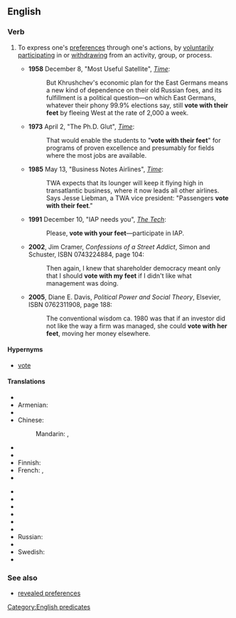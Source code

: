 {{was wotd|2010|May|28}}
==English==

===Verb===
{{head|en|verb|head=[[vote]] [[with]] [[one]][['s]] [[feet]]}}

# {{idiomatic}} To express one's [[preference]]s through one's actions, by [[voluntarily]] [[participate|participating]] in or  [[withdraw]]ing from an activity, group, or process.
#* '''1958''' December 8, "Most Useful Satellite", [[w:Time (magazine)|''Time'']]:<!--There are _much_ earlier uses than 1958, but that's the earliest I could confirm a quotation from easily.-->
#*: But Khrushchev's economic plan for the East Germans means a new kind of dependence on their old Russian foes, and its fulfillment is a political question—on which East Germans, whatever their phony 99.9% elections say, still '''vote with their feet''' by fleeing West at the rate of 2,000 a week.
#* '''1973''' April 2, "The Ph.D. Glut", [[w:Time (magazine)|''Time'']]:
#*: That would enable the students to "'''vote with their feet'''" for programs of proven excellence and presumably for fields where the most jobs are available.
#* '''1985''' May 13, "Business Notes Airlines",<!--someone should check that on paper or microfiche: it probably needs a colon or dash: i only saw it online--> [[w:Time (magazine)|''Time'']]:
#*: TWA expects that its lounger will keep it flying high in transatlantic business, where it now leads all other airlines. Says Jesse Liebman, a TWA vice president: "Passengers '''vote with their feet'''."
#* '''1991''' December 10, "IAP needs you", [[w:The Tech (newspaper)|''The Tech'']]:
#*: Please, '''vote with your feet'''—participate in IAP.
#* '''2002''', Jim Cramer, ''Confessions of a Street Addict'', Simon and Schuster, ISBN 0743224884, page 104:
#*: Then again, I knew that shareholder democracy meant only that I should '''vote with my feet''' if I didn't like what management was doing.
#* '''2005''', Diane E. Davis, ''Political Power and Social Theory'', Elsevier, ISBN 0762311908, page 188:
#*: The conventional wisdom ca. 1980 was that if an investor did not like the way a firm was managed, she could '''vote with her feet''', moving her money elsewhere.

====Hypernyms====
* [[vote]]

====Translations====
{{trans-top|to express one's preferences through one's actions}}
* {{trreq|ar}}
* Armenian: {{t-|hy|քվեարկել ոտքերով|tr=k’vearkel otk’erov}}
* {{trreq|ca}}
* Chinese:
*: Mandarin: {{t|cmn|弃权|sc=Hani}}, {{t|cmn|逃避|sc=Hani}}
* {{trreq|cs}}
* {{trreq|nl}}
* Finnish: {{t-|fi|äänestää jaloillaan}}
* French: {{t-|fr|aller à la pêche}} , {{t-|fr|voter avec ses pieds}}
* {{trreq|de}}
{{trans-mid}}
* {{trreq|hi}}
* {{trreq|it}}
* {{trreq|ja}}
* {{trreq|ko}}
* {{trreq|pl}}
* {{trreq|pt}}
* Russian: {{t-|ru|голосовать ногами|tr=golosovát' nogámi}}
* {{trreq|es}}
* Swedish: {{t-|sv|rösta med fötterna}}
* {{trreq|vi}}
{{trans-bottom}}

===See also===
* [[revealed preferences]]

[[Category:English predicates]]
